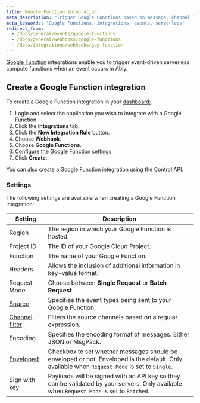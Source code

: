 ```yaml
---
title: Google Function integration
meta_description: "Trigger Google Functions based on message, channel lifecycle, channel occupancy, and presence events."
meta_keywords: "Google Functions, integrations, events, serverless"
redirect_from:
  - /docs/general/events/google-functions
  - /docs/general/webhooks/google-functions
  - /docs/integrations/webhooks/gcp-function
---
```


[Google Function](https://cloud.google.com/functions) integrations enable you to trigger event-driven serverless compute functions when an event occurs in Ably.

## Create a Google Function integration <a id="create"/>

To create a Google Function integration in your [dashboard:](https://ably.com/dashboard/any)

1. Login and select the application you wish to integrate with a Google Function.
2. Click the **Integrations** tab.
3. Click the **New Integration Rule** button.
4. Choose **Webhook**.
5. Choose **Google Functions**.
6. Configure the Google Function [settings](#settings).
7. Click **Create**.

You can also create a Google Function integration using the [Control API](/docs/platform/account/control-api).

### Settings <a id="settings"/>

The following settings are available when creating a Google Function integration:

| Setting | Description |
| ------- | ----------- |
| Region | The region in which your Google Function is hosted. |
| Project ID | The ID of your Google Cloud Project. |
| Function | The name of your Google Function. |
| Headers | Allows the inclusion of additional information in key-value format. |
| Request Mode | Choose between **Single Request** or **Batch Request**. |
| [Source](/docs/platform/integrations/webhooks#sources) | Specifies the event types being sent to your Google Function. |
| [Channel filter](/docs/platform/integrations/webhooks#filter) | Filters the source channels based on a regular expression. |
| Encoding | Specifies the encoding format of messages. Either JSON or MsgPack. |
| [Enveloped](/docs/platform/integrations/webhooks#enveloped) | Checkbox to set whether messages should be enveloped or not. Enveloped is the default. Only available when `Request Mode` is set to `Single`. |
| Sign with key | Payloads will be signed with an API key so they can be validated by your servers. Only available when `Request Mode` is set to `Batched`. |
